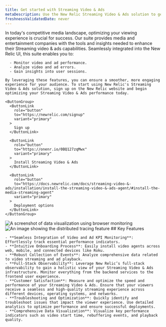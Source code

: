 ```yaml
---
title: Get started with Streaming Video & Ads
metaDescription: Use the New Relic Streaming Video & Ads solution to get deep visibility and actionable insights into real users' experiences.
freshnessValidatedDate: never
---
```


<SideBySide>
  <Side>
    In today's competitive media landscape, optimizing your viewing experience is crucial for success. Our <InlinePopover type="Streaming"/>  suite provides media and entertainment companies with the tools and insights needed to enhance their Streaming video & ads capabilities. Seamlessly integrated into the New Relic UI, this suite enables you to:

      - Monitor video and ad performance.
      - Analyze video and ad errors.
      - Gain insights into user sessions.

    By leveraging these features, you can ensure a smoother, more engaging experience for your audience. To start using New Relic's Streaming Video & Ads solution, sign up on the New Relic website and begin optimizing your Streaming Video & Ads performance today.

    <ButtonGroup>
      <ButtonLink
        role="button"
        to="https://newrelic.com/signup"
        variant="primary"
      >
        Sign up
      </ButtonLink>

      <ButtonLink
        role="button"
        to="https://onenr.io/0BQ127zqMwx"
        variant="primary"
      >
        Install Streaming Video & Ads
      </ButtonLink>

      <ButtonLink
        role="button"
        to="https://docs.newrelic.com/docs/streaming-video-&-ads/installation/install-the-streaming-video-&-ads-agent/#install-the-media-streaming-agent"
        variant="primary"
      >
        Deployment options
      </ButtonLink>
    </ButtonGroup>
  </Side>

  <Side>
    <img
      title="Visualizing data"
      alt="A screenshot of data visualization using browser monitoring"
      src="/images/browser_screenshot-crop_data-visualize.webp"
    />
  </Side>
</SideBySide>

<SideBySide>
  <Side>
    <img
      title="Real User Monitoring with New Relic"
      alt="An image showing the distributed tracing feature"
      src="/images/browser_screenshot-crop_distributed-tracing.webp"
    />
  </Side>

  <Side>
    ## Key Features

    - **Seamless Integration of Video and Ad KPI Monitoring**: Effortlessly track essential performance indicators.
    - **Intuitive Onboarding Process**: Easily install video agents across web, mobile, and connected devices like Roku.
    - **Robust Collection of Events**: Analyze comprehensive data related to video streaming and ad playback.
    - **Full-Stack Observability**: Leverage New Relic’s full-stack observability to gain a holistic view of your Streaming Video & Ads infrastructure. Monitor everything from the backend services to the frontend user experience.
    - **Customer Satisfaction**: Measure and optimize the speed and performance of your Streaming Video & Ads. Ensure that your viewers receive a seamless and high-quality streaming experience across different devices, operating systems, and networks.
    - **Troubleshooting and Optimization**: Quickly identify and troubleshoot issues that impact the viewer experience. Use detailed analytics to optimize performance and ensure successful deployments.
    - **Comprehensive Data Visualization**: Visualize key performance indicators such as video start time, rebuffering events, and playback quality.
  </Side>
</SideBySide>


